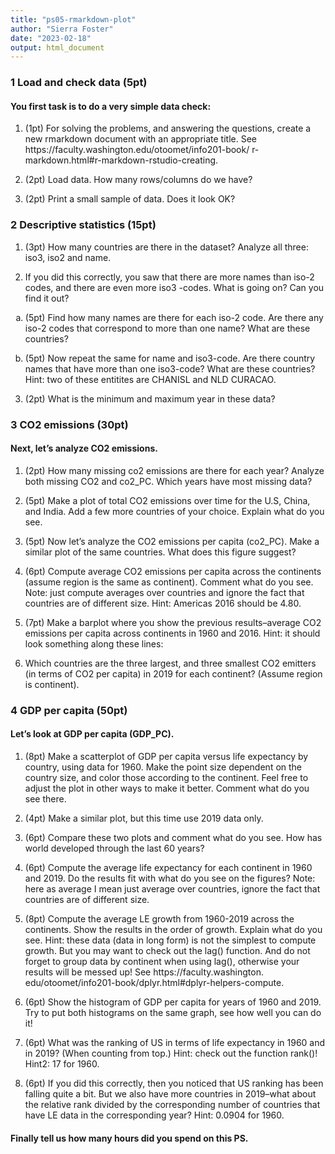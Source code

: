 ```yaml
---
title: "ps05-rmarkdown-plot"
author: "Sierra Foster"
date: "2023-02-18"
output: html_document
---
```


### 1 Load and check data (5pt)
#### You first task is to do a very simple data check:
1. (1pt) For solving the problems, and answering the questions, create a new rmarkdown document with an appropriate title. See https://faculty.washington.edu/otoomet/info201-book/
r-markdown.html#r-markdown-rstudio-creating.



2. (2pt) Load data. How many rows/columns do we have?



3. (2pt) Print a small sample of data. Does it look OK?



### 2 Descriptive statistics (15pt)
1. (3pt) How many countries are there in the dataset? Analyze all three: iso3, iso2 and name.



2. If you did this correctly, you saw that there are more names than iso-2 codes, and there are
even more iso3 -codes. What is going on? Can you find it out?

(a) (5pt) Find how many names are there for each iso-2 code. Are there any iso-2 codes that
correspond to more than one name? What are these countries?



(b) (5pt) Now repeat the same for name and iso3-code. Are there country names that have
more than one iso3-code? What are these countries?
Hint: two of these entitites are CHANISL and NLD CURACAO.



3. (2pt) What is the minimum and maximum year in these data?



### 3 CO2 emissions (30pt)
#### Next, let’s analyze CO2 emissions.
1. (2pt) How many missing co2 emissions are there for each year? Analyze both missing CO2
and co2_PC. Which years have most missing data?



2. (5pt) Make a plot of total CO2 emissions over time for the U.S, China, and India. Add a few
more countries of your choice. Explain what do you see.



3. (5pt) Now let’s analyze the CO2 emissions per capita (co2_PC). Make a similar plot of the
same countries. What does this figure suggest?



4. (6pt) Compute average CO2 emissions per capita across the continents (assume region is the
same as continent). Comment what do you see.
Note: just compute averages over countries and ignore the fact that countries are of different
size.
Hint: Americas 2016 should be 4.80.



5. (7pt) Make a barplot where you show the previous results–average CO2 emissions per capita
across continents in 1960 and 2016.
Hint: it should look something along these lines:



6. Which countries are the three largest, and three smallest CO2 emitters (in terms of CO2 per
capita) in 2019 for each continent? (Assume region is continent).



### 4 GDP per capita (50pt)
#### Let’s look at GDP per capita (GDP_PC).
1. (8pt) Make a scatterplot of GDP per capita versus life expectancy by country, 
using data for 1960. Make the point size dependent on the country size, and color those according to the
continent. Feel free to adjust the plot in other ways to make it better.
Comment what do you see there.



2. (4pt) Make a similar plot, but this time use 2019 data only.



3. (6pt) Compare these two plots and comment what do you see. How has world developed
through the last 60 years?



4. (6pt) Compute the average life expectancy for each continent in 1960 and 2019. Do the results
fit with what do you see on the figures?
Note: here as average I mean just average over countries, ignore the fact that countries are of
different size.



5. (8pt) Compute the average LE growth from 1960-2019 across the continents. Show the results
in the order of growth. Explain what do you see.
Hint: these data (data in long form) is not the simplest to compute growth. But you may
want to check out the lag() function. And do not forget to group data by continent when
using lag(), otherwise your results will be messed up! See https://faculty.washington.
edu/otoomet/info201-book/dplyr.html#dplyr-helpers-compute.



6. (6pt) Show the histogram of GDP per capita for years of 1960 and 2019. Try to put both
histograms on the same graph, see how well you can do it!



7. (6pt) What was the ranking of US in terms of life expectancy in 1960 and in 2019? (When
counting from top.)
Hint: check out the function rank()!
Hint2: 17 for 1960.



8. (6pt) If you did this correctly, then you noticed that US ranking has been falling quite a
bit. But we also have more countries in 2019–what about the relative rank divided by the
corresponding number of countries that have LE data in the corresponding year?
Hint: 0.0904 for 1960.



#### Finally tell us how many hours did you spend on this PS.


